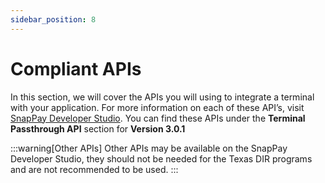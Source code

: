 ```yaml
---
sidebar_position: 8
---
```


# Compliant APIs

In this section, we will cover the APIs you will using to integrate a terminal with your application. For more
information on each of these API’s, visit [SnapPay Developer Studio](https://developer.fiserv.com/product/SnapPay?branch=preview). You can find these APIs under the
**Terminal Passthrough API** section for **Version 3.0.1**

:::warning[Other APIs]
Other APIs may be available on the SnapPay Developer Studio, they should not be needed for the Texas
DIR programs and are not recommended to be used.
:::